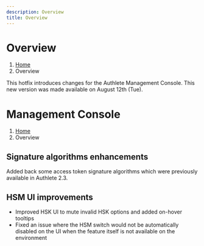 ```yaml
---
description: Overview
title: Overview
---
```



# Overview
1. [Home](https://www.authlete.com/)
3. Overview

This hotfix introduces changes for the Authlete Management Console.
This new version was made available on August 12th (Tue).

# Management Console
1. [Home](https://www.authlete.com/)
3. Overview

## Signature algorithms enhancements

Added back some access token signature algorithms which were previously available in Authlete 2.3.

## HSM UI improvements

- Improved HSK UI to mute invalid HSK options and added on-hover tooltips
- Fixed an issue where the HSM switch would not be automatically disabled on the UI when the feature itself is not available on the environment
